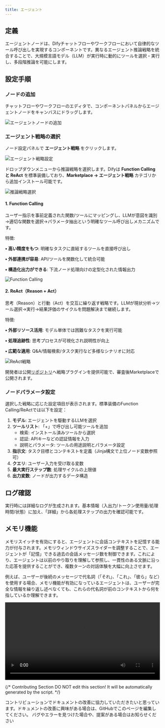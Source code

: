 ```yaml
---
title: エージェント
---
```


## 定義

エージェントノードは、Difyチャットフローやワークフローにおいて自律的なツール呼び出しを実現するコンポーネントです。異なるエージェント推論戦略を統合することで、大規模言語モデル（LLM）が実行時に動的にツールを選択・実行し、多段階推論を可能にします。

## 設定手順

### ノードの追加

チャットフローやワークフローのエディタで、コンポーネントパネルからエージェントノードをキャンバスにドラッグします。

<img
  src="../../../.gitbook/assets/en-1-9-1.png"
  className="mx-auto"
  alt="エージェントノードの追加"
/>

### エージェント戦略の選択

ノード設定パネルで **エージェント戦略** をクリックします。

<img
  src="../../../.gitbook/assets/en-1-9-0.png"
  className="mx-auto"
  alt="エージェント戦略設定"
/>

ドロップダウンメニューから推論戦略を選択します。Difyは **Function Calling と ReAct** を標準装備しており、**Marketplace → エージェント戦略** カテゴリから追加インストール可能です。

<img
  src="../../../.gitbook/assets/en-1-9-2.png"
  className="mx-auto"
  alt="推論戦略選択"
/>

#### 1. Function Calling

ユーザー指示を事前定義された関数/ツールにマッピングし、LLMが意図を識別→適切な関数を選択→パラメータ抽出という明確なツール呼び出しメカニズムです。

特徴:

**• 高い精度をもつ**: 明確なタスクに直結するツールを直接呼び出し

**• 外部連携が容易**: API/ツールを関数化して統合可能

**• 構造化出力ができる**: 下流ノード処理向けの定型化された情報出力

<img
  src="../../../.gitbook/assets/en-agent-1.png"
  className="mx-auto"
  alt="Function Calling"
/>

#### 2. ReAct（Reason + Act）

思考（Reason）と行動（Act）を交互に繰り返す戦略です。LLMが現状分析→ツール選択→実行→結果評価のサイクルを問題解決まで継続します。

特徴:

**• 外部リソース活用**: モデル単体では困難なタスクを実行可能

**• 処理追跡性**: 思考プロセスが可視化され説明性が向上

**• 広範な適用**: Q&A/情報検索/タスク実行など多様なシナリオに対応

<img
  src="../../../.gitbook/assets/en-agent-2.png"
  className="mx-auto"
  alt="ReAct戦略"
/>

開発者は公開[リポジトリ](https://github.com/langgenius/dify-plugins)へ戦略プラグインを提供可能で、審査後Marketplaceで公開されます。

### ノードパラメータ設定

選択した戦略に応じた設定項目が表示されます。標準装備のFunction Calling/ReActでは以下を設定：

1. **モデル**: エージェントを駆動するLLMを選択
2. **ツールリスト**: 「+」で呼び出し可能ツールを追加
    * 検索: インストール済みツールから選択
    * 認証: APIキーなどの認証情報を入力
    * 説明とパラメータ: ツールの用途説明とパラメータ設定
3. **指示文**: タスク目標とコンテキストを定義（Jinja構文で上位ノード変数参照可）
4. **クエリ**: ユーザー入力を受け取る変数
5. **最大実行ステップ数**: 処理サイクルの上限値
6. **出力変数**: ノードが出力するデータ構造

## ログ確認

実行時には詳細なログが生成されます。基本情報（入出力/トークン使用量/処理時間/状態）に加え、「詳細」から各処理ステップの出力を確認可能です。

## メモリ機能

メモリスイッチを有効にすると、エージェントに会話コンテキストを記憶する能力が付与されます。メモリウィンドウサイズスライダーを調整することで、エージェントが「記憶」できる過去の会話メッセージ数を制御できます。これにより、エージェントは以前のやり取りを理解して参照し、一貫性のある文脈に沿った応答を提供することができ、複数ターンの対話体験を大幅に向上させます。

例えば、ユーザーが後続のメッセージで代名詞（「それ」、「これ」、「彼ら」など）を使用する場合、メモリ機能が有効になっているエージェントは、ユーザーが完全な情報を繰り返し述べなくても、これらの代名詞が前のコンテキストから何を指しているか理解できます。

<video controls src="https://assets-docs.dify.ai/2025/04/1801b96763eb8f22f1e2158645897885.mp4" width="100%"></video>

{/*
Contributing Section
DO NOT edit this section!
It will be automatically generated by the script.
*/}

<CardGroup cols="2">
    <Card
        title="このページを編集する"
        icon="pen-to-square"
        href="https://github.com/langgenius/dify-docs-mintlify/edit/main/ja-jp/guides/workflow/node/agent.mdx"
    >
        コントリビューションでドキュメントの改善に協力していただきたいと思っています。ドキュメントの改善に興味がある場合は、GitHubでこのページを編集してください。
    </Card>
    <Card
        title="問題を報告する"
        icon="github"
        href="https://github.com/langgenius/dify-docs-mintlify/issues/new?title=ドキュメントの問題%3A%20&body=%23%23%20問題の説明%0A%3C%21--%20発見した問題について簡単に説明してください%20--%3E%0A%0A%23%23%20ページリンク%0Ahttps%3A%2F%2Fgithub.com%2Flanggenius%2Fdify-docs-mintlify%2Fblob%2Fmain%2Fja-jp/guides/workflow/node%2Fagent.mdx%0A%0A%23%23%20提案される変更%0A%3C%21--%20特定の変更案がある場合は、ここで説明してください%20--%3E%0A%0A%3C%21--%20ドキュメントの品質向上にご協力いただきありがとうございます！%20--%3E"
    >
        バグやエラーを見つけた場合や、提案がある場合はお知らせください
    </Card>
</CardGroup>
